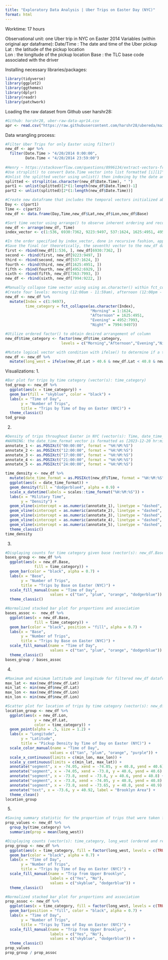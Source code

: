 ```yaml
---
title: "Exploratory Data Analysis | Uber Trips on Easter Day (NYC)"
format: html
---
```

Worktime: 17 hours

Observational unit: one Uber trip in NYC on Easter 2014
Variables (within original apr dataframe):
  Date/Time : The date and time of the Uber pickup 
  Lat : the latitude of the pickup location  
  Lon : the longitude of the pickup location 
  Base : the TLC base code associated with the driver

Installing necessary libraries/packages:
```r
library(tidyverse)
library(ggplot2)
library(ggthemes)
library(dplyr)
library(readr)
library(patchwork)
```

Loading the raw dataset from Github user harshr28:
```r
#Github: harshr28, uber-raw-data-apr14.csv
apr <- read.csv("https://raw.githubusercontent.com/harshr28/ubereda/main/uber-raw-data-apr14.csv")
```

Data wrangling process:
```r
#Filter Uber Trips for only Easter using filter()
new_df <- apr %>%
  filter(Date.Time > "4/20/2014 0:00:00", 
         Date.Time < "4/20/2014 23:59:00") 
  
#Henry ~ https://stackoverflow.com/questions/8996134/extract-vectors-from-strsplit-list-without-using-a-loop
#Use strsplit() to convert Date.Time vector into list formatted [i][1]"m/d/y" and [i][2]"hr:min:sec" for i in range 1 to length(new_df)
#Unlist the splitted vector using unlist() then indexing by the date and time items within each nested list 
splitted <- strsplit(as.character(new_df$Date.Time), " ")
part1 <- unlist(splitted)[2*(1:length(new_df$Date.Time))-1]
part2 <- unlist(splitted)[2*(1:length(new_df$Date.Time))]

#Create new dataframe that includes the temporal vectors initialized above, along with the remaining columns in the new_df dataframe
Day <- c(part1)
Time <- c(part2)
new_df <- data.frame(Day,Time,new_df$Lat,new_df$Lon,new_df$Base)

#Sort time vector using arrange() to observe inherent ordering and record correct indices accordingly in a vector (military time)
new_df <- arrange(new_df, Time)
index_vector <- c(1:536, 6930:7362, 9223:9497, 537:1624, 1625:4951, 4952:6929, 7363:7993, 7994:9222)

#In the order specified by index_vector, done in recursive fashion, append the index ranges of new_df to a new vector using rbind() 
#Save the final (or theoretically, the seventh) vector to the new_df dataframe
first <- rbind(new_df[1:536, ], new_df[6930:7362, ])
second <- rbind(first, new_df[9223:9497, ])
third <- rbind(second, new_df[537:1624, ])
fourth <- rbind(third, new_df[1625:4951, ])
fifth <- rbind(fourth, new_df[4952:6929, ])
sixth <- rbind(fifth, new_df[7363:7993, ])
new_df <- rbind(sixth, new_df[7994:9222, ])

#Manually collapse time vector using using as.character() within fct_collapse(), then create an Index column from 1 to length(new_df)
#Create four levels: morning (12:00am - 11:59am), afternoon (12:00pm - 4:59pm), Evening (5:00pm - 8:45pm), Night (9:00pm - 11:59pm) 
new_df <- new_df %>%
  mutate(Index = c(1:9497),
         time_category = fct_collapse(as.character(Index),
                                      "Morning" = 1:1624,
                                      "Afternoon" = 1625:4951,
                                      "Evening" = 4952:7993,
                                      "Night" = 7994:9497))

#Utilize ordered factor() to obtain desired arrangement of column
new_df$time_category <- factor(new_df$time_category, 
                         levels = c("Morning","Afternoon","Evening","Night"))

#Mutate logical vector with condition with ifelse() to determine if a trip is from Brooklyn, where most trips tend to be made from
new_df <- new_df %>%
  mutate(long_west = ifelse(new_df.Lat > 40.6 & new_df.Lat < 40.8 & new_df.Lon < -73.8 & new_df.Lon > -74.05, TRUE, FALSE))
```

Visualizations:
1.
```r
#Bar plot for trips by time category (vector(s): time_category)
tod_group <- new_df %>%
  ggplot(aes(x = time_category)) + 
  geom_bar(fill = "skyblue", color = "black") + 
  labs(x = "Time of Day",
       y = "Number of Trips",
       title = "Trips by Time of Day on Easter (NYC)") +
  theme_classic()
tod_group
```
2.
```r
#Density of trips throughout Easter in NYC (vector(s): Time, date_time_format(modified vector)
#WARNING: the date_time_format vector is formatted as [2023-12-20 hr:min:sec] after being converted into as.POSIXct class
annotate_1 <- as.POSIXct("00:00:00", format = "%H:%M:%S")
annotate_2 <- as.POSIXct("12:00:00", format = "%H:%M:%S")
annotate_3 <- as.POSIXct("17:00:00", format = "%H:%M:%S")
annotate_4 <- as.POSIXct("21:00:00", format = "%H:%M:%S")
annotate_5 <- as.POSIXct("24:00:00", format = "%H:%M:%S")

time_density <- new_df %>%
  mutate(date_time_format = as.POSIXct(new_df$Time, format = "%H:%M:%S")) %>%
  ggplot(aes(x = date_time_format)) + 
  geom_density(fill = "dodgerblue4", alpha = 0.9) +
  scale_x_datetime(labels = scales::time_format("%H:%M:%S")) +
  labs(x = "Military Time",
       y = "Density") +
  geom_vline(xintercept = as.numeric(annotate_1), linetype = "dashed", color = "lightblue", size = 1) +
  geom_vline(xintercept = as.numeric(annotate_2), linetype = "dashed", color = "lightblue", size = 1) +
  geom_vline(xintercept = as.numeric(annotate_3), linetype = "dashed", color = "lightblue", size = 1) +
  geom_vline(xintercept = as.numeric(annotate_4), linetype = "dashed", color = "lightblue", size = 1) +
  geom_vline(xintercept = as.numeric(annotate_5), linetype = "dashed", color = "lightblue", size = 1) +
  theme_classic() 
time_density
```
3.
```r
#Displaying counts for time category given base (vector(s): new_df.Base, time_category)
bases_group <- new_df %>%
  ggplot(aes(x = new_df.Base, 
             fill = time_category)) + 
  geom_bar(color = "black", alpha = 0.7) + 
  labs(x = "Base",
       y = "Number of Trips",
       title = "Trips by Base on Easter (NYC)") +
  scale_fill_manual(name = "Time of Day", 
                    values = c("tan", "plum", "orange", "dodgerblue")) +
  theme_classic()

#Normalized stacked bar plot for proportions and association
bases_assoc <-  new_df %>%
  ggplot(aes(x = new_df.Base, 
             fill = time_category)) + 
  geom_bar(color = "black", position = "fill", alpha = 0.7) + 
  labs(x = "Base",
       y = "Number of Trips",
       title = "Trips by Base on Easter (NYC)") +
  scale_fill_manual(name = "Time of Day", 
                    values = c("tan", "plum", "orange", "dodgerblue")) +
  theme_classic()
bases_group / bases_assoc
```
4.
```r
#Maximum and minimum lattitude and longitude for filtered new_df dataframe
max_lat <- max(new_df$new_df.Lat)
min_lat <- min(new_df$new_df.Lat)
max_lon <- max(new_df$new_df.Lon)
min_lon <- min(new_df$new_df.Lon)

#Scatter plot for location of trips by time category (vector(s): new_df.lat, new_df.lon, and time_category)
location_group <- new_df %>%
  ggplot(aes(x = new_df.Lon, 
             y = new_df.Lat, 
             color = time_category)) + 
  geom_point(alpha = .5, size = 1.2) + 
  labs(x = "Longitude",
       y = "Latitude",
       title = "Pickup Density by Time of Day on Easter (NYC)") +
  scale_color_manual(name = "Time of Day", 
                    values = c("tan", "plum", "orange", "purple")) +  
  scale_x_continuous(limits = c(min_lon, max_lon)) + 
  scale_y_continuous(limits = c(min_lat, max_lat)) + 
  annotate("segment", x = -74.05, xend = -74.05, y = 40.8, yend = 40.6) + 
  annotate("segment", x = -74.05, xend = -73.8, y = 40.6, yend = 40.6) + 
  annotate("segment", x = -73.8, xend = -73.8, y = 40.6, yend = 40.8) + 
  annotate("segment", x = -73.8, xend = -74.05, y = 40.8, yend = 40.8) + 
  annotate("segment", x = -73.8, xend = -73.65, y = 40.8, yend = 40.9) + 
  annotate("text", x = -73.6, y = 40.92, label = "Brooklyn Area") + 
  theme_clean()
location_group
```
5.
```r
#Saving summary statistic for the proportion of trips that were taken from Brooklyn, for each time category
prop_values <- new_df %>%
  group_by(time_category) %>%
  summarize(prop = mean(long_west))

#Displaying counts (vector(s): time_category, long_west (ordered and renamed levels))
prop_group <- new_df %>%
  ggplot(aes(x = time_category, fill = factor(long_west, levels = c(TRUE, FALSE)))) + 
  geom_bar(color = "black", alpha = 0.7) + 
  labs(x = "Time of Day",
       y = "Number of Trips",
       title = "Trips by Time of Day on Easter (NYC)") +
  scale_fill_manual(name = "Trip from Upper Brooklyn",
                    labels = c("Yes", "No"),
                    values = c("skyblue", "dodgerblue")) +
  theme_classic()

#Normalized stacked bar plot for proportions and association
prop_assoc <- new_df %>%
  ggplot(aes(x = time_category, fill = factor(long_west, levels = c(TRUE, FALSE)))) + 
  geom_bar(position = "fill", color = "black", alpha = 0.7) + 
  labs(x = "Time of Day",
       y = "Number of Trips",
       title = "Trips by Time of Day on Easter (NYC)") +
  scale_fill_manual(name = "Trip from Upper Brooklyn",
                    labels = c("Yes", "No"),
                    values = c("skyblue", "dodgerblue")) +
  theme_classic()
prop_values
prop_group / prop_assoc 
```
